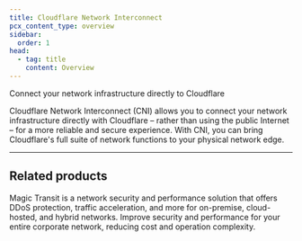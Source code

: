 ```yaml
---
title: Cloudflare Network Interconnect
pcx_content_type: overview
sidebar:
  order: 1
head:
  - tag: title
    content: Overview
---
```



<Description>
Connect your network infrastructure directly to Cloudflare
</Description>

<Plan type="enterprise" />

Cloudflare Network Interconnect (CNI) allows you to connect your network infrastructure directly with Cloudflare – rather than using the public Internet – for a more reliable and secure experience. With CNI, you can bring Cloudflare's full suite of network functions to your physical network edge.

***

## Related products

<RelatedProduct header="Magic Transit" href="/magic-transit/" product="magic-transit">
Magic Transit is a network security and performance solution that offers DDoS protection, traffic acceleration, and more for on-premise, cloud-hosted, and hybrid networks.
</RelatedProduct>

<RelatedProduct header="Magic WAN" href="/magic-wan/" product="magic-wan">
Improve security and performance for your entire corporate network, reducing cost and operation complexity.
</RelatedProduct>
